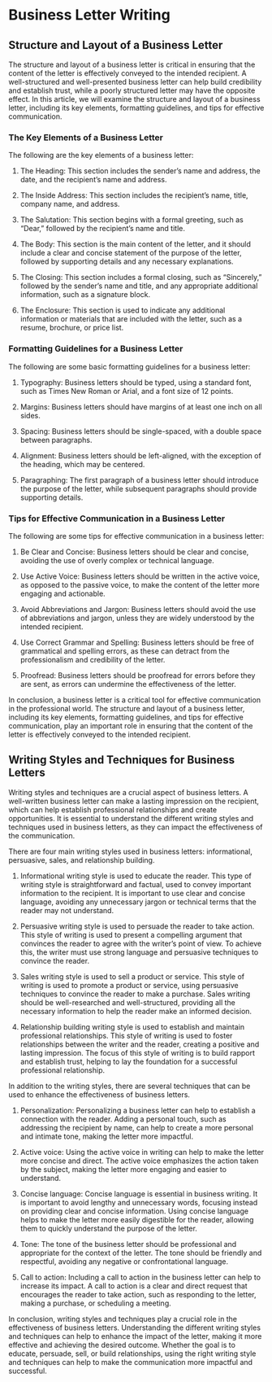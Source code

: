 # Business Letter Writing
## Structure and Layout of a Business Letter
The structure and layout of a business letter is critical in ensuring that the content of the letter is effectively conveyed to the intended recipient. A well-structured and well-presented business letter can help build credibility and establish trust, while a poorly structured letter may have the opposite effect. In this article, we will examine the structure and layout of a business letter, including its key elements, formatting guidelines, and tips for effective communication.

### The Key Elements of a Business Letter
The following are the key elements of a business letter:

1. The Heading: This section includes the sender's name and address, the date, and the recipient's name and address.

2. The Inside Address: This section includes the recipient's name, title, company name, and address.

3. The Salutation: This section begins with a formal greeting, such as "Dear," followed by the recipient's name and title.

4. The Body: This section is the main content of the letter, and it should include a clear and concise statement of the purpose of the letter, followed by supporting details and any necessary explanations.

5. The Closing: This section includes a formal closing, such as "Sincerely," followed by the sender's name and title, and any appropriate additional information, such as a signature block.

6. The Enclosure: This section is used to indicate any additional information or materials that are included with the letter, such as a resume, brochure, or price list.

### Formatting Guidelines for a Business Letter
The following are some basic formatting guidelines for a business letter:

1. Typography: Business letters should be typed, using a standard font, such as Times New Roman or Arial, and a font size of 12 points.

2. Margins: Business letters should have margins of at least one inch on all sides.

3. Spacing: Business letters should be single-spaced, with a double space between paragraphs.

4. Alignment: Business letters should be left-aligned, with the exception of the heading, which may be centered.

5. Paragraphing: The first paragraph of a business letter should introduce the purpose of the letter, while subsequent paragraphs should provide supporting details.

### Tips for Effective Communication in a Business Letter
The following are some tips for effective communication in a business letter:

1. Be Clear and Concise: Business letters should be clear and concise, avoiding the use of overly complex or technical language.

2. Use Active Voice: Business letters should be written in the active voice, as opposed to the passive voice, to make the content of the letter more engaging and actionable.

3. Avoid Abbreviations and Jargon: Business letters should avoid the use of abbreviations and jargon, unless they are widely understood by the intended recipient.

4. Use Correct Grammar and Spelling: Business letters should be free of grammatical and spelling errors, as these can detract from the professionalism and credibility of the letter.

5. Proofread: Business letters should be proofread for errors before they are sent, as errors can undermine the effectiveness of the letter.

In conclusion, a business letter is a critical tool for effective communication in the professional world. The structure and layout of a business letter, including its key elements, formatting guidelines, and tips for effective communication, play an important role in ensuring that the content of the letter is effectively conveyed to the intended recipient.

## Writing Styles and Techniques for Business Letters
Writing styles and techniques are a crucial aspect of business letters. A well-written business letter can make a lasting impression on the recipient, which can help establish professional relationships and create opportunities. It is essential to understand the different writing styles and techniques used in business letters, as they can impact the effectiveness of the communication.

There are four main writing styles used in business letters: informational, persuasive, sales, and relationship building.

1. Informational writing style is used to educate the reader. This type of writing style is straightforward and factual, used to convey important information to the recipient. It is important to use clear and concise language, avoiding any unnecessary jargon or technical terms that the reader may not understand.

2. Persuasive writing style is used to persuade the reader to take action. This style of writing is used to present a compelling argument that convinces the reader to agree with the writer’s point of view. To achieve this, the writer must use strong language and persuasive techniques to convince the reader.

3. Sales writing style is used to sell a product or service. This style of writing is used to promote a product or service, using persuasive techniques to convince the reader to make a purchase. Sales writing should be well-researched and well-structured, providing all the necessary information to help the reader make an informed decision.

4. Relationship building writing style is used to establish and maintain professional relationships. This style of writing is used to foster relationships between the writer and the reader, creating a positive and lasting impression. The focus of this style of writing is to build rapport and establish trust, helping to lay the foundation for a successful professional relationship.

In addition to the writing styles, there are several techniques that can be used to enhance the effectiveness of business letters.

1. Personalization: Personalizing a business letter can help to establish a connection with the reader. Adding a personal touch, such as addressing the recipient by name, can help to create a more personal and intimate tone, making the letter more impactful.

2. Active voice: Using the active voice in writing can help to make the letter more concise and direct. The active voice emphasizes the action taken by the subject, making the letter more engaging and easier to understand.

3. Concise language: Concise language is essential in business writing. It is important to avoid lengthy and unnecessary words, focusing instead on providing clear and concise information. Using concise language helps to make the letter more easily digestible for the reader, allowing them to quickly understand the purpose of the letter.

4. Tone: The tone of the business letter should be professional and appropriate for the context of the letter. The tone should be friendly and respectful, avoiding any negative or confrontational language.

5. Call to action: Including a call to action in the business letter can help to increase its impact. A call to action is a clear and direct request that encourages the reader to take action, such as responding to the letter, making a purchase, or scheduling a meeting.

In conclusion, writing styles and techniques play a crucial role in the effectiveness of business letters. Understanding the different writing styles and techniques can help to enhance the impact of the letter, making it more effective and achieving the desired outcome. Whether the goal is to educate, persuade, sell, or build relationships, using the right writing style and techniques can help to make the communication more impactful and successful.

